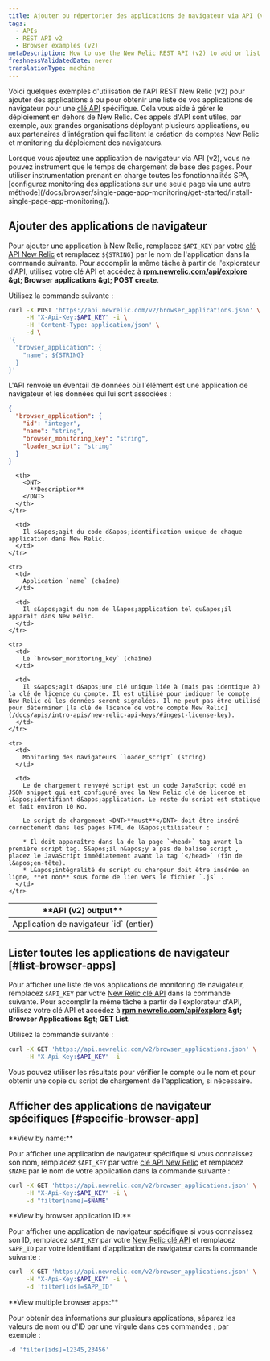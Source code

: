 ```yaml
---
title: Ajouter ou répertorier des applications de navigateur via API (v2)
tags:
  - APIs
  - REST API v2
  - Browser examples (v2)
metaDescription: How to use the New Relic REST API (v2) to add or list browser apps.
freshnessValidatedDate: never
translationType: machine
---
```


Voici quelques exemples d&apos;utilisation de l&apos;API REST New Relic (v2) pour ajouter des applications à [<InlinePopover type="browser" />](/docs/browser/new-relic-browser/welcome-new-relic-browser/new-relic-browser)ou pour obtenir une liste de vos applications de navigateur pour une [clé API](/docs/apis/rest-api-v2/requirements/api-keys) spécifique. Cela vous aide à gérer le déploiement en dehors de New Relic. Ces appels d&apos;API sont utiles, par exemple, aux grandes organisations déployant plusieurs applications, ou aux partenaires d&apos;intégration qui facilitent la création de comptes New Relic et monitoring du déploiement des navigateurs.

<Callout variant="important">
  Lorsque vous ajoutez une application de navigateur via API (v2), vous ne pouvez instrument que le temps de chargement de base des pages. Pour utiliser instrumentation prenant en charge toutes les fonctionnalités SPA, [configurez monitoring des applications sur une seule page via une autre méthode](/docs/browser/single-page-app-monitoring/get-started/install-single-page-app-monitoring/).
</Callout>

## Ajouter des applications de navigateur

Pour ajouter une application à New Relic, remplacez `$API_KEY` par votre [clé API New Relic](/docs/apis/rest-api-v2/requirements/api-keys#rest-api-key) et remplacez `${STRING}` par le nom de l&apos;application dans la commande suivante. Pour accomplir la même tâche à partir de l&apos;explorateur d&apos;API, utilisez votre clé API et accédez à <DNT>**[rpm.newrelic.com/api/explore](https://rpm.newrelic.com/api/explore) &amp;gt; Browser applications &amp;gt; POST create**</DNT>.

Utilisez la commande suivante :

```sh
curl -X POST 'https://api.newrelic.com/v2/browser_applications.json' \
     -H "X-Api-Key:$API_KEY" -i \
     -H 'Content-Type: application/json' \
     -d \
'{
  "browser_application": {
    "name": ${STRING}
  }
}'
```

L&apos;API renvoie un éventail de données où l&apos;élément est une application de navigateur et les données qui lui sont associées :

```json
{
  "browser_application": {
    "id": "integer",
    "name": "string",
    "browser_monitoring_key": "string",
    "loader_script": "string"
  }
}
```

<table>
  <thead>
    <tr>
      <th width={250}>
        <DNT>
          **API (v2) output**
        </DNT>
      </th>

      <th>
        <DNT>
          **Description**
        </DNT>
      </th>
    </tr>
  </thead>

  <tbody>
    <tr>
      <td>
        Application de navigateur `id` (entier)
      </td>

      <td>
        Il s&apos;agit du code d&apos;identification unique de chaque application dans New Relic.
      </td>
    </tr>

    <tr>
      <td>
        Application `name` (chaîne)
      </td>

      <td>
        Il s&apos;agit du nom de l&apos;application tel qu&apos;il apparaît dans New Relic.
      </td>
    </tr>

    <tr>
      <td>
        Le `browser_monitoring_key` (chaîne)
      </td>

      <td>
        Il s&apos;agit d&apos;une clé unique liée à (mais pas identique à) la clé de licence du compte. Il est utilisé pour indiquer le compte New Relic où les données seront signalées. Il ne peut pas être utilisé pour déterminer [la clé de licence de votre compte New Relic](/docs/apis/intro-apis/new-relic-api-keys/#ingest-license-key).
      </td>
    </tr>

    <tr>
      <td>
        Monitoring des navigateurs `loader_script` (string)
      </td>

      <td>
        Le de chargement renvoyé script est un code JavaScript codé en JSON snippet qui est configuré avec la New Relic clé de licence et l&apos;identifiant d&apos;application. Le reste du script est statique et fait environ 10 Ko.

        Le script de chargement <DNT>**must**</DNT> doit être inséré correctement dans les pages HTML de l&apos;utilisateur :

        * Il doit apparaître dans la de la page `<head>` tag avant la première script tag. S&apos;il n&apos;y a pas de balise script , placez le JavaScript immédiatement avant la tag `</head>` (fin de l&apos;en-tête).
        * L&apos;intégralité du script du chargeur doit être insérée en ligne, **et non** sous forme de lien vers le fichier `.js` .
      </td>
    </tr>
  </tbody>
</table>

## Lister toutes les applications de navigateur [#list-browser-apps]

Pour afficher une liste de vos applications de monitoring de navigateur, remplacez `$API_KEY` par votre [New Relic clé API](/docs/apis/rest-api-v2/requirements/api-keys#rest-api-key) dans la commande suivante. Pour accomplir la même tâche à partir de l&apos;explorateur d&apos;API, utilisez votre clé API et accédez à <DNT>**[rpm.newrelic.com/api/explore](https://rpm.newrelic.com/api/explore) &amp;gt; Browser Applications &amp;gt; GET List**</DNT>.

Utilisez la commande suivante :

```sh
curl -X GET 'https://api.newrelic.com/v2/browser_applications.json' \
     -H "X-Api-Key:$API_KEY" -i
```

Vous pouvez utiliser les résultats pour vérifier le compte ou le nom et pour obtenir une copie du script de chargement de l&apos;application, si nécessaire.

## Afficher des applications de navigateur spécifiques [#specific-browser-app]

<DNT>
  **View by name:**
</DNT>

Pour afficher une application de navigateur spécifique si vous connaissez son nom, remplacez `$API_KEY` par votre [clé API New Relic](/docs/apis/rest-api-v2/requirements/api-keys#rest-api-key) et remplacez `$NAME` par le nom de votre application dans la commande suivante :

```sh
curl -X GET 'https://api.newrelic.com/v2/browser_applications.json' \
     -H "X-Api-Key:$API_KEY" -i \
     -d "filter[name]=$NAME"
```

<DNT>
  **View by browser application ID:**
</DNT>

Pour afficher une application de navigateur spécifique si vous connaissez son ID, remplacez `$API_KEY` par votre [New Relic clé API](/docs/apis/rest-api-v2/requirements/api-keys#rest-api-key) et remplacez `$APP_ID` par votre identifiant d&apos;application de navigateur dans la commande suivante :

```sh
curl -X GET 'https://api.newrelic.com/v2/browser_applications.json' \
     -H "X-Api-Key:$API_KEY" -i \
     -d 'filter[ids]=$APP_ID'
```

<DNT>
  **View multiple browser apps:**
</DNT>

Pour obtenir des informations sur plusieurs applications, séparez les valeurs de nom ou d&apos;ID par une virgule dans ces commandes ; par exemple :

```sh
-d 'filter[ids]=12345,23456'
```